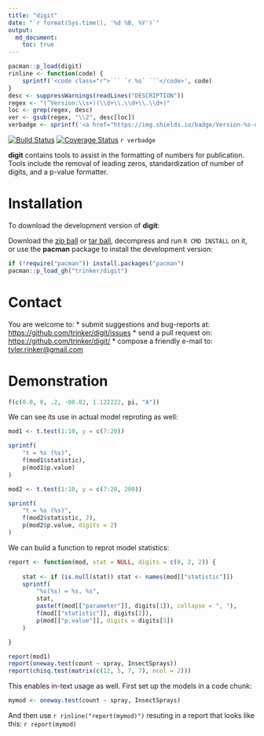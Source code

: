 ```yaml
---
title: "digit"
date: "`r format(Sys.time(), '%d %B, %Y')`"
output:
  md_document:
    toc: true      
---
```


```r
pacman::p_load(digit)
rinline <- function(code) { 
    sprintf('<code class="r">``` `r %s` ```</code>', code) 
} 
desc <- suppressWarnings(readLines("DESCRIPTION"))
regex <- "(^Version:\\s+)(\\d+\\.\\d+\\.\\d+)"
loc <- grep(regex, desc)
ver <- gsub(regex, "\\2", desc[loc])
verbadge <- sprintf('<a href="https://img.shields.io/badge/Version-%s-orange.svg"><img src="https://img.shields.io/badge/Version-%s-orange.svg" alt="Version"/></a></p>', ver, ver)
````

[![Build Status](https://travis-ci.org/trinker/digit.svg?branch=master)](https://travis-ci.org/trinker/digit)
[![Coverage Status](https://coveralls.io/repos/trinker/digit/badge.svg?branch=master)](https://coveralls.io/r/trinker/digit?branch=master)
`r verbadge`

**digit** contains tools to assist in the formatting of numbers for publication.  Tools include the removal of leading zeros, standardization of number of digits, and a p-value formatter.

# Installation

To download the development version of **digit**:

Download the [zip ball](https://github.com/trinker/digit/zipball/master) or [tar ball](https://github.com/trinker/digit/tarball/master), decompress and run `R CMD INSTALL` on it, or use the **pacman** package to install the development version:

```r
if (!require("pacman")) install.packages("pacman")
pacman::p_load_gh("trinker/digit")
```

# Contact

You are welcome to:
* submit suggestions and bug-reports at: <https://github.com/trinker/digit/issues>
* send a pull request on: <https://github.com/trinker/digit/>
* compose a friendly e-mail to: <tyler.rinker@gmail.com>


# Demonstration

```r
f(c(0.0, 0, .2, -00.02, 1.122222, pi, "A"))
```


We can see its use in actual model reproting as well:


```r
mod1 <- t.test(1:10, y = c(7:20))

sprintf(
    "t = %s (%s)",
    f(mod1$statistic),
    p(mod1$p.value)
)
```

```r
mod2 <- t.test(1:10, y = c(7:20, 200))

sprintf(
    "t = %s (%s)",
    f(mod2$statistic, 2),
    p(mod2$p.value, digits = 2)
)
```

We can build a function to reprot model statistics:

```r
report <- function(mod, stat = NULL, digits = c(0, 2, 2)) {
    
    stat <- if (is.null(stat)) stat <- names(mod[["statistic"]])
    sprintf(
        "%s(%s) = %s, %s", 
        stat,
        paste(f(mod[["parameter"]], digits[1]), collapse = ", "),
        f(mod[["statistic"]], digits[2]),
        p(mod[["p.value"]], digits = digits[3])
    )

}

report(mod1)
report(oneway.test(count ~ spray, InsectSprays))
report(chisq.test(matrix(c(12, 5, 7, 7), ncol = 2)))
```

This enables in-text usage as well.  First set up the models in a code chunk:

```r
mymod <- oneway.test(count ~ spray, InsectSprays)
```

And then use `r rinline("report(mymod)")` resuting in a report that looks like this: `r report(mymod)`
